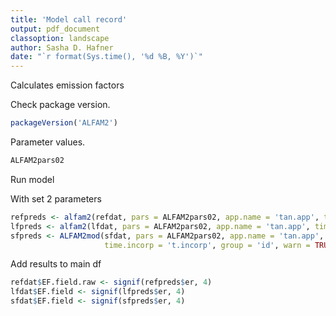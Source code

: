 ```yaml
---
title: 'Model call record'
output: pdf_document
classoption: landscape
author: Sasha D. Hafner
date: "`r format(Sys.time(), '%d %B, %Y')`"
---
```


Calculates emission factors

Check package version.

```r
packageVersion('ALFAM2')
```

Parameter values.

```r
ALFAM2pars02
```

Run model 

With set 2 parameters

```r
refpreds <- alfam2(refdat, pars = ALFAM2pars02, app.name = 'tan.app', time.name = 'ct', group = 'id', warn = TRUE, prep = TRUE)
lfpreds <- alfam2(lfdat, pars = ALFAM2pars02, app.name = 'tan.app', time.name = 'ct', group = 'id', warn = TRUE, prep = TRUE)
sfpreds <- ALFAM2mod(sfdat, pars = ALFAM2pars02, app.name = 'tan.app', time.name = 'ct', 
                     time.incorp = 't.incorp', group = 'id', warn = TRUE, prep = TRUE)
```

Add results to main df
```r
refdat$EF.field.raw <- signif(refpreds$er, 4)
lfdat$EF.field <- signif(lfpreds$er, 4)
sfdat$EF.field <- signif(sfpreds$er, 4)
```

